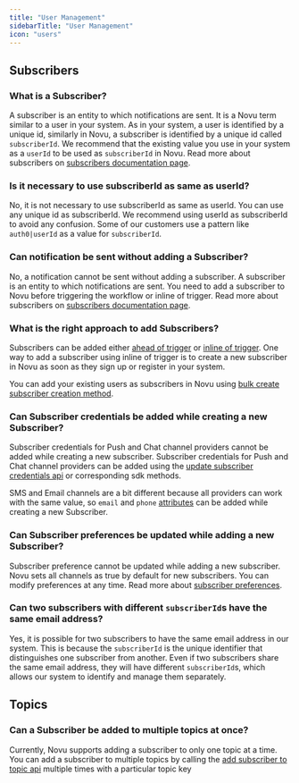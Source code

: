 ```yaml
---
title: "User Management"
sidebarTitle: "User Management"
icon: "users"
---
```


## Subscribers

### What is a Subscriber?

A subscriber is an entity to which notifications are sent. It is a Novu term similar to a user in your system. As in your system, a user is identified by a unique id, similarly in Novu, a subscriber is identified by a unique id called `subscriberId`. We recommend that the existing value you use in your system as a `userId` to be used as `subscriberId` in Novu. Read more about subscribers on [subscribers documentation page](/subscribers/subscribers).

### Is it necessary to use subscriberId as same as userId?

No, it is not necessary to use subscriberId as same as userId. You can use any unique id as subscriberId. We recommend using userId as subscriberId to avoid any confusion. Some of our customers use a pattern like `auth0|userId` as a value for `subscriberId`.

### Can notification be sent without adding a Subscriber?

No, a notification cannot be sent without adding a subscriber. A subscriber is an entity to which notifications are sent. You need to add a subscriber to Novu before triggering the workflow or inline of trigger. Read more about subscribers on [subscribers documentation page](/subscribers/subscribers).

### What is the right approach to add Subscribers?

Subscribers can be added either [ahead of trigger](/subscribers/subscribers#1-ahead-of-trigger) or [inline of trigger](/subscribers/subscribers#2-inline-of-trigger). One way to add a subscriber using inline of trigger is to create a new subscriber in Novu as soon as they sign up or register in your system.

You can add your existing users as subscribers in Novu using [bulk create subscriber creation method](/subscribers/subscribers#bulk-subscriber-creation).

### Can Subscriber credentials be added while creating a new Subscriber?

Subscriber credentials for Push and Chat channel providers cannot be added while creating a new subscriber. Subscriber credentials for Push and Chat channel providers can be added using the [update subscriber credentials api](/api-reference/subscribers/update-subscriber-credentials) or corresponding sdk methods.

SMS and Email channels are a bit different because all providers can work with the same value, so `email` and `phone` [attributes](/subscribers/subscribers#subscriber-attributes) can be added while creating a new Subscriber.

### Can Subscriber preferences be updated while adding a new Subscriber?

Subscriber preference cannot be updated while adding a new subscriber. Novu sets all channels as true by default for new subscribers. You can modify preferences at any time. Read more about [subscriber preferences](/subscribers/preferences).

### Can two subscribers with different `subscriberId`s have the same email address?

Yes, it is possible for two subscribers to have the same email address in our system. This is because the `subscriberId` is the unique identifier that distinguishes one subscriber from another. Even if two subscribers share the same email address, they will have different `subscriberId`s, which allows our system to identify and manage them separately.

## Topics

### Can a Subscriber be added to multiple topics at once?

Currently, Novu supports adding a subscriber to only one topic at a time. You can add a subscriber to multiple topics by calling the [add subscriber to topic api](/api-reference/topics/subscribers-addition) multiple times with a particular topic key
